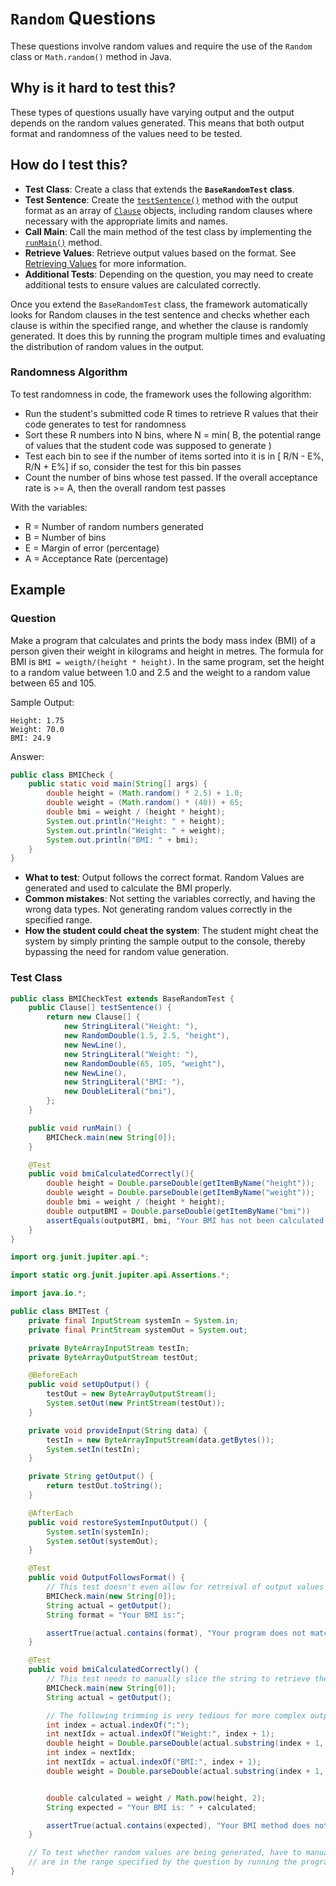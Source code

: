 # `Random` Questions


These questions involve random values and require the use of the `Random` class or `Math.random()` method in Java.

## Why is it hard to test this?

These types of questions usually have varying output and the output depends on the random values generated. This means that both output format and randomness of the values need to be tested.

## How do I test this?

- **Test Class**: Create a class that extends the **`BaseRandomTest` class**.
- **Test Sentence**: Create the [`testSentence()`](/junit-framework/writing-tests.md#testsentence) method with the output format as an array of [`Clause`](/junit-framework/clauses/clauses.md) objects, including random clauses where necessary with the appropriate limits and names.
- **Call Main**: Call the main method of the test class by implementing the [`runMain()`](/junit-framework/writing-tests.md#runmain) method.
- **Retrieve Values**: Retrieve output values based on the format. See [Retrieving Values](/junit-framework/retrieving-values.md) for more information.
- **Additional Tests**: Depending on the question, you may need to create additional tests to ensure values are calculated correctly.

Once you extend the `BaseRandomTest` class, the framework automatically looks for Random clauses in the test sentence and checks whether each clause is within the specified range, and whether the clause is randomly generated. It does this by running the program multiple times and evaluating the distribution of random values in the output.

### Randomness Algorithm

To test randomness in code, the framework uses the following algorithm:
- Run the student's submitted code R times to retrieve R values that their code generates to test for randomness
- Sort these R numbers into N bins, where N = min( B, the potential range of values that the student code was supposed to generate )
- Test each bin to see if the number of items sorted into it is in [ R/N - E%, R/N + E%] if so, consider the test for this bin passes
- Count the number of bins whose test passed. If the overall acceptance rate is >= A, then the overall random test passes

With the variables:
- R = Number of random numbers generated
- B = Number of bins
- E = Margin of error (percentage)
- A = Acceptance Rate (percentage)

## Example

### Question

Make a program that calculates and prints the body mass index (BMI) of a person given their weight in kilograms and height in metres. The formula for BMI is `BMI = weigth/(height * height)`. In the same program, set the height to a random value between 1.0 and 2.5 and the weight to a random value between 65 and 105.

Sample Output:

```
Height: 1.75
Weight: 70.0
BMI: 24.9
```

Answer:

```java
public class BMICheck {
    public static void main(String[] args) {
        double height = (Math.random() * 2.5) + 1.0;
        double weight = (Math.random() * (40)) + 65;
        double bmi = weight / (height * height);
        System.out.println("Height: " + height);
        System.out.println("Weight: " + weight);
        System.out.println("BMI: " + bmi);
    }
}
```

- **What to test**: Output follows the correct format. Random Values are generated and used to calculate the BMI properly.
- **Common mistakes**: Not setting the variables correctly, and having the wrong data types. Not generating random values correctly in the specified range.
- **How the student could cheat the system**: The student might cheat the system by simply printing the sample output to the console, thereby bypassing the need for random value generation.

### Test Class

<Tabs>
<TabItem value="Gamification Junit Framework" default> 

```java
public class BMICheckTest extends BaseRandomTest {
    public Clause[] testSentence() {
        return new Clause[] {
            new StringLiteral("Height: "),
            new RandomDouble(1.5, 2.5, "height"),
            new NewLine(),
            new StringLiteral("Weight: "),
            new RandomDouble(65, 105, "weight"),
            new NewLine(),
            new StringLiteral("BMI: "),
            new DoubleLiteral("bmi"),
        };
    }

    public void runMain() {
        BMICheck.main(new String[0]);
    }

    @Test
    public void bmiCalculatedCorrectly(){
        double height = Double.parseDouble(getItemByName("height"));
        double weight = Double.parseDouble(getItemByName("weight"));
        double bmi = weight / (height * height);
        double outputBMI = Double.parseDouble(getItemByName("bmi"))
        assertEquals(outputBMI, bmi, "Your BMI has not been calculated correctly.");
    }
}
```
</TabItem>
<TabItem value="Vanilla Junit 5"> 

```java 
import org.junit.jupiter.api.*;

import static org.junit.jupiter.api.Assertions.*;

import java.io.*;

public class BMITest {
    private final InputStream systemIn = System.in;
    private final PrintStream systemOut = System.out;

    private ByteArrayInputStream testIn;
    private ByteArrayOutputStream testOut;

    @BeforeEach
    public void setUpOutput() {
        testOut = new ByteArrayOutputStream();
        System.setOut(new PrintStream(testOut));
    }

    private void provideInput(String data) {
        testIn = new ByteArrayInputStream(data.getBytes());
        System.setIn(testIn);
    }

    private String getOutput() {
        return testOut.toString();
    }

    @AfterEach
    public void restoreSystemInputOutput() {
        System.setIn(systemIn);
        System.setOut(systemOut);
    }

    @Test
    public void OutputFollowsFormat() {
        // This test doesn't even allow for retreival of output values easily and only partially tests the output.
        BMICheck.main(new String[0]);
        String actual = getOutput();
        String format = "Your BMI is:";

        assertTrue(actual.contains(format), "Your program does not match the output format. Try to check whether your output matches the sample.");
    }

    @Test
    public void bmiCalculatedCorrectly() {
        // This test needs to manually slice the string to retrieve the values
        BMICheck.main(new String[0]);
        String actual = getOutput();

        // The following trimming is very tedious for more complex output cases, so having a defined format keeps things simple and clean
        int index = actual.indexOf(":");
        int nextIdx = actual.indexOf("Weight:", index + 1);
        double height = Double.parseDouble(actual.substring(index + 1, nextIdx).trim());
        int index = nextIdx;
        int nextIdx = actual.indexOf("BMI:", index + 1);
        double weight = Double.parseDouble(actual.substring(index + 1, nextIdx).trim());


        double calculated = weight / Math.pow(height, 2);
        String expected = "Your BMI is: " + calculated;

        assertTrue(actual.contains(expected), "Your BMI method does not calculate the correct BMI.");
    }

    // To test whether random values are being generated, have to manually check whether the height and weight values
    // are in the range specified by the question by running the program hundreds of times to see if it works, which becomes extremely tedious.
}
```
</TabItem>
</Tabs>